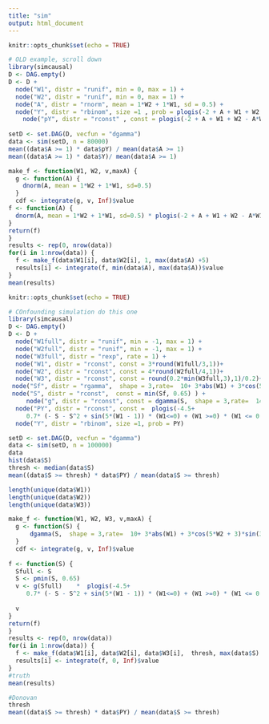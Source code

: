 ```yaml
---
title: "sim"
output: html_document
---
```


```r
knitr::opts_chunk$set(echo = TRUE)
```


```r
# OLD example, scroll down
library(simcausal)
D <- DAG.empty()
D <- D +
  node("W1", distr = "runif", min = 0, max = 1) +
  node("W2", distr = "runif", min = 0, max = 1) +
  node("A", distr = "rnorm", mean = 1*W2 + 1*W1, sd = 0.5) + 
  node("Y", distr = "rbinom", size =1 , prob = plogis(-2 + A + W1 + W2 - A*W1/2 - A*W2/2)) +
    node("pY", distr = "rconst" , const = plogis(-2 + A + W1 + W2 - A*W1/2 - A*W2/2)) 
  
setD <- set.DAG(D, vecfun = "dgamma")
data <- sim(setD, n = 80000)
mean((data$A >= 1) * data$pY) / mean(data$A >= 1)
mean((data$A >= 1) * data$Y)/ mean(data$A >= 1)
```


```r

make_f <- function(W1, W2, v,maxA) {
  g <- function(A) {
    dnorm(A, mean = 1*W2 + 1*W1, sd=0.5)
  }
  cdf <- integrate(g, v, Inf)$value
f <- function(A) {
  dnorm(A, mean = 1*W2 + 1*W1, sd=0.5) * plogis(-2 + A + W1 + W2 - A*W1/2 - A*W2/2) * (A >= v)/cdf
}
return(f)
}
results <- rep(0, nrow(data))
for(i in 1:nrow(data)) {
  f <- make_f(data$W1[i], data$W2[i], 1, max(data$A) +5)
  results[i] <- integrate(f, min(data$A), max(data$A))$value
}
mean(results)
```




```r
knitr::opts_chunk$set(echo = TRUE)
```


```r

# COnfounding simulation do this one
library(simcausal)
D <- DAG.empty()
D <- D +
  node("W1full", distr = "runif", min = -1, max = 1) +
  node("W2full", distr = "runif", min = -1, max = 1) +
  node("W3full", distr = "rexp", rate = 1) +
  node("W1", distr = "rconst", const = 3*round(W1full/3,1))+
  node("W2", distr = "rconst", const = 4*round(W2full/4,1))+
  node("W3", distr = "rconst", const = round(0.2*min(W3full,3),1)/0.2)+
 node("Sf", distr = "rgamma",  shape = 3,rate=  10+ 3*abs(W1) + 3*cos(5*W2 + 3)*sin(3*W1) + 2*abs(W2)*abs(W1) + 3*abs(W2) + 1*(W1 >=0)+ 2*sin(5*(W1 - 1)) * (W1<=0) + + (W1 >=0) * (W1 <= 0.5) - (W2 <=0.5) * (W2 >= -0.5)  + 2*(exp(-W3))*cos(W3) + 2*W3 *(W2 >=0) + 2*W2*(W1 <=0) ) +
 node("S", distr = "rconst",  const = min(Sf, 0.65) ) +
     node("g", distr = "rconst", const = dgamma(S,  shape = 3,rate=  14+ 3*W1 + (W2>0) + 3*W3 + W3 *(W2 >=0) + W2*(W1 <=0) )  ) +
  node("PY", distr = "rconst", const =  plogis(-4.5+
     0.7* (- S - S^2 + sin(5*(W1 - 1)) * (W1<=0) + (W1 >=0) * (W1 <= 0.5) - (W2 <=0.5) * (W2 >= -0.5) + sin(3*W1)*(W2 >=0) + 0.5*(exp(W1)*S + S*0.5*sin(W3) + S*abs(W1)) + 2*abs(W2)*abs(W1) + sin(5*(W1 + 0.5))*S + cos(5*W2 + 3)*sin(3*W1) + 1.5*abs(W1)*(W3 >= 1) - abs(W2)*(W3 >= 2) ))) +
  node("Y", distr = "rbinom", size =1, prob = PY)

setD <- set.DAG(D, vecfun = "dgamma")
data <- sim(setD, n = 100000)
data
hist(data$S)
thresh <- median(data$S) 
mean((data$S >= thresh) * data$PY) / mean(data$S >= thresh)

```

```r

length(unique(data$W1))
length(unique(data$W2))
length(unique(data$W3))
```

```r

make_f <- function(W1, W2, W3, v,maxA) {
  g <- function(S) {
      dgamma(S,  shape = 3,rate=  10+ 3*abs(W1) + 3*cos(5*W2 + 3)*sin(3*W1) + 2*abs(W2)*abs(W1) + 3*abs(W2) + 1*(W1 >=0)+ 2*sin(5*(W1 - 1)) * (W1<=0) + + (W1 >=0) * (W1 <= 0.5) - (W2 <=0.5) * (W2 >= -0.5)  + 2*(exp(-W3))*cos(W3) + 2*W3 *(W2 >=0) + 2*W2*(W1 <=0) )
  }
  cdf <- integrate(g, v, Inf)$value
 
f <- function(S) {
  Sfull <- S
  S <- pmin(S, 0.65)
  v <- g(Sfull)    *  plogis(-4.5+
     0.7* (- S - S^2 + sin(5*(W1 - 1)) * (W1<=0) + (W1 >=0) * (W1 <= 0.5) - (W2 <=0.5) * (W2 >= -0.5) + sin(3*W1)*(W2 >=0) + 0.5*(exp(W1)*S + S*0.5*sin(W3) + S*abs(W1)) + 2*abs(W2)*abs(W1) + sin(5*(W1 + 0.5))*S + cos(5*W2 + 3)*sin(3*W1) + 1.5*abs(W1)*(W3 >= 1) - abs(W2)*(W3 >= 2) ))/cdf * (S >= v)
  
  v
}
return(f)
}
results <- rep(0, nrow(data))
for(i in 1:nrow(data)) {
  f <- make_f(data$W1[i], data$W2[i], data$W3[i],  thresh, max(data$S) )
  results[i] <- integrate(f, 0, Inf)$value
}
#truth
mean(results)
```

```r
#Donovan
thresh
mean((data$S >= thresh) * data$PY) / mean(data$S >= thresh)


```

